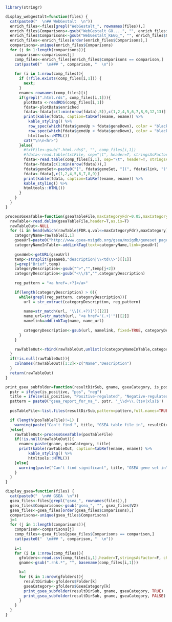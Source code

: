 ```r
library(stringr)

display_webgestalt=function(files) {
  cat(paste0("  \n## WebGestalt  \n"))
  enrich_files<-files[grepl("WebGestalt_", rownames(files)),]
  enrich_files$Comparisons<-gsub("WebGestalt_GO....", "", enrich_files$V2)
  enrich_files$Comparisons<-gsub("WebGestalt_KEGG_", "", enrich_files$Comparisons)
  enrich_files<-enrich_files[order(enrich_files$Comparisons),]
  comparisons<-unique(enrich_files$Comparisons)
  for (j in 1:length(comparisons)){
    comparison<-comparisons[j]
    comp_files<-enrich_files[enrich_files$Comparisons == comparison,]
    cat(paste0("  \n### ", comparison, "  \n"))
  
    for (i in 1:nrow(comp_files)){
      if (!file.exists(comp_files[i,1])) {
        next;
      }
      ename<-rownames(comp_files)[i]
      if(grepl(".html.rds", comp_files[i,1])){
        plotData <-readRDS(comp_files[i,1])
        fdata<-plotData$enriched
        fdata<-fdata[c(1:min(nrow(fdata),5)),c(1,2,4,5,6,7,8,9,12,13)]
        print(kable(fdata, caption=tabRef(ename, ename)) %>% 
          kable_styling() %>%
          row_spec(which(fdata$geneUp > fdata$geneDown), color = "black", background = "bisque") %>% 
          row_spec(which(fdata$geneUp < fdata$geneDown), color = "black", background = "honeydew") %>%
          htmltools::HTML())
        cat("\n\n<hr>")
      }else{
        #txtFile<-gsub(".html.rds$", "", comp_files[i,1])
        #fdata<-read.table(txtFile, sep="\t", header=T, stringsAsFactors = F)
        fdata<-read.table(comp_files[i,1], sep="\t", header=T, stringsAsFactors = F)
        fdata<-fdata[c(1:min(nrow(fdata))),]
        fdata$geneSet<-paste0("[", fdata$geneSet, "](", fdata$link, ")")
        fdata<-fdata[,c(1,2,4,5,6,7,8,9)]
        print(kable(fdata, caption=tabRef(ename, ename)) %>%
        kable_styling() %>%
        htmltools::HTML())
      }
    }  
  }
}

processGseaTable=function(gseaTableFile,maxCategoryFdr=0.05,maxCategory=5,absLinkPath=FALSE) {
  rawTable<-read.delim(gseaTableFile,header=T,as.is=T)
  rawTableOut<-NULL
  for (i in head(which(rawTable$FDR.q.val<=maxCategoryFdr),maxCategory)) {
    categoryName=rawTable[i,1]
    gseaUrl=paste0("http://www.gsea-msigdb.org/gsea/msigdb/geneset_page.jsp?geneSetName=",categoryName)
    categoryNameInTable<-addLinkTag(text=categoryName,link=gseaUrl)
    
    gseaWeb<-getURL(gseaUrl)
    temp<-strsplit(gseaWeb,"description|\\<td\\>")[[1]]
    j=grep("Brief",temp)
    categoryDescription<-gsub("^>","",temp[j+2])
    categoryDescription<-gsub("<\\/$","",categoryDescription)
    
    reg_pattern = "<a href=.+?]</a>"

    if(length(categoryDescription) > 0){
      while(grepl(reg_pattern, categoryDescription)){
        url = str_extract(categoryDescription, reg_pattern) 
        
        name=str_match(url, '\\[(.+?)]')[[2]]
        name_url=str_match(url, "<a href='(.+)'")[[2]]
        namelink=addLinkTag(name, name_url)
        
        categoryDescription<-gsub(url, namelink, fixed=TRUE, categoryDescription)
      }
    }

    rawTableOut<-rbind(rawTableOut,unlist(c(categoryNameInTable,categoryDescription,rawTable[i,c(4,5,6,8)])))
  }
  if(!is.null(rawTableOut)){
    colnames(rawTableOut)[1:2]<-c("Name","Description")
  }
  return(rawTableOut)
}

print_gsea_subfolder=function(resultDirSub, gname, gseaCategory, is_positive){
  pstr = ifelse(is_positive, "pos", "neg")
  title = ifelse(is_positive, "Positive-regulated", "Negative-regulated")
  pattern = paste0("gsea_report_for_na_", pstr, '_\\d+\\.(tsv|xls)$')
        
  posTableFile<-list.files(resultDirSub,pattern=pattern,full.names=TRUE)

  if (length(posTableFile)!=1) {
    warning(paste("Can't find ", title, "GSEA table file in", resultDirSub))
  }else{
    rawTableOut<-processGseaTable(posTableFile)
    if(!is.null(rawTableOut)){
      ename<-paste(gname, gseaCategory, title)
      print(kable(rawTableOut, caption=tabRef(ename, ename)) %>%
          kable_styling() %>%
          htmltools::HTML())
    }else{
      warning(paste("Can't find significant", title, "GSEA gene set in", resultDirSub))
    }
  }
}

display_gsea=function(files) {
  cat(paste0("  \n## GSEA  \n"))
  gsea_files<-files[grepl("gsea_", rownames(files)),]
  gsea_files$Comparisons<-gsub("gsea_", "", gsea_files$V2)
  gsea_files<-gsea_files[order(gsea_files$Comparisons),]
  comparisons<-unique(gsea_files$Comparisons)
  j=1
  for (j in 1:length(comparisons)){
    comparison<-comparisons[j]
    comp_files<-gsea_files[gsea_files$Comparisons == comparison,]
    cat(paste0("  \n### ", comparison, "  \n"))
  
    i=1
    for (i in 1:nrow(comp_files)){
      gfolders<-read.csv(comp_files[i,1],header=T,stringsAsFactor=F, check.names=F)
      gname<-gsub(".rnk.*", "", basename(comp_files[i,1]))

      k=1
      for (k in 1:nrow(gfolders)){
        resultDirSub<-gfolders$Folder[k]
        gseaCategory<-gfolders$GseaCategory[k]
        print_gsea_subfolder(resultDirSub, gname, gseaCategory, TRUE)
        print_gsea_subfolder(resultDirSub, gname, gseaCategory, FALSE)
      }
    }  
  }
}
```

